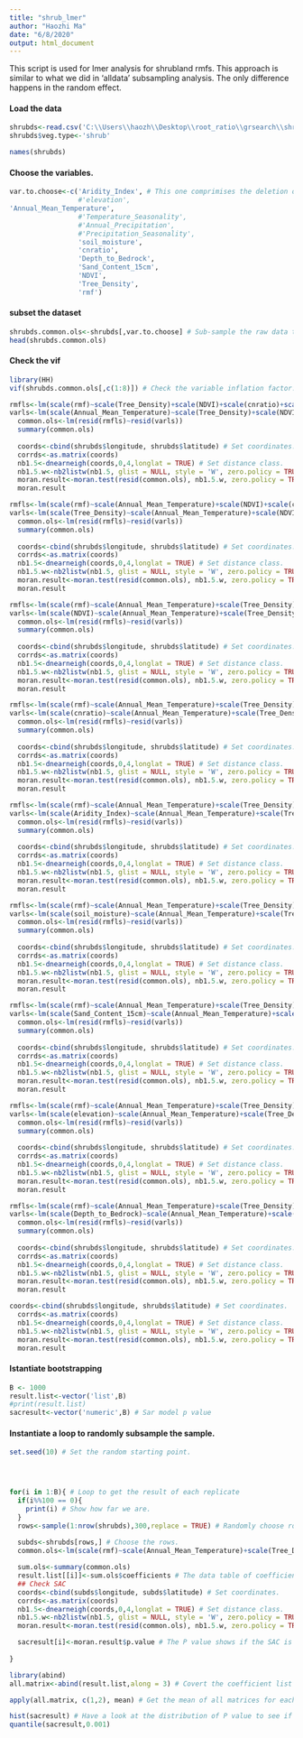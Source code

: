 ---
title: "shrub_lmer"
author: "Haozhi Ma"
date: "6/8/2020"
output: html_document
---


This script is used for lmer analysis for shrubland rmfs. This approach is similar to what we did in 'alldata' subsampling analysis. The only difference happens in the random effect.

#### Load the data

```{R}
shrubds<-read.csv('C:\\Users\\haozh\\Desktop\\root_ratio\\grsearch\\shrub_rsr_sample_for_grsearch_20200517.csv') # Read the data
shrubds$veg.type<-'shrub'

names(shrubds)
```

#### Choose the variables.
```{R}
var.to.choose<-c('Aridity_Index', # This one comprimises the deletion of all precipitation related variables, to make the chosen variables comprehensive.
                 #'elevation',
'Annual_Mean_Temperature',
                 #'Temperature_Seasonality',
                 #'Annual_Precipitation',
                 #'Precipitation_Seasonality',
                 'soil_moisture',
                 'cnratio',
                 'Depth_to_Bedrock',
                 'Sand_Content_15cm',
                 'NDVI',
                 'Tree_Density',
                 'rmf')


```

#### subset the dataset
```{R}
shrubds.common.ols<-shrubds[,var.to.choose] # Sub-sample the raw data to reduce the satistical burden.
head(shrubds.common.ols)

```

#### Check the vif
```{R}
library(HH)
vif(shrubds.common.ols[,c(1:8)]) # Check the variable inflation factor. Here we set the threshold is 3.

```

```{R}
rmfls<-lm(scale(rmf)~scale(Tree_Density)+scale(NDVI)+scale(cnratio)+scale(Aridity_Index)+scale(soil_moisture)+scale(Sand_Content_15cm)+scale(Depth_to_Bedrock),data = shrubds) # Linear model is set.
varls<-lm(scale(Annual_Mean_Temperature)~scale(Tree_Density)+scale(NDVI)+scale(cnratio)+scale(Aridity_Index)+scale(soil_moisture)+scale(Sand_Content_15cm)+scale(Depth_to_Bedrock),data = shrubds)
  common.ols<-lm(resid(rmfls)~resid(varls))
  summary(common.ols)
  
  coords<-cbind(shrubds$longitude, shrubds$latitude) # Set coordinates.
  corrds<-as.matrix(coords)
  nb1.5<-dnearneigh(coords,0,4,longlat = TRUE) # Set distance class.
  nb1.5.w<-nb2listw(nb1.5, glist = NULL, style = 'W', zero.policy = TRUE)
  moran.result<-moran.test(resid(common.ols), nb1.5.w, zero.policy = TRUE)
  moran.result
```


```{R}
rmfls<-lm(scale(rmf)~scale(Annual_Mean_Temperature)+scale(NDVI)+scale(cnratio)+scale(Aridity_Index)+scale(soil_moisture)+scale(Sand_Content_15cm)+scale(Depth_to_Bedrock),data = shrubds) # Linear model is set.
varls<-lm(scale(Tree_Density)~scale(Annual_Mean_Temperature)+scale(NDVI)+scale(cnratio)+scale(Aridity_Index)+scale(soil_moisture)+scale(Sand_Content_15cm)+scale(Depth_to_Bedrock),data = shrubds)
  common.ols<-lm(resid(rmfls)~resid(varls))
  summary(common.ols)
  
  coords<-cbind(shrubds$longitude, shrubds$latitude) # Set coordinates.
  corrds<-as.matrix(coords)
  nb1.5<-dnearneigh(coords,0,4,longlat = TRUE) # Set distance class.
  nb1.5.w<-nb2listw(nb1.5, glist = NULL, style = 'W', zero.policy = TRUE)
  moran.result<-moran.test(resid(common.ols), nb1.5.w, zero.policy = TRUE)
  moran.result
```
```{R}
rmfls<-lm(scale(rmf)~scale(Annual_Mean_Temperature)+scale(Tree_Density)+scale(cnratio)+scale(Aridity_Index)+scale(soil_moisture)+scale(Sand_Content_15cm)+scale(Depth_to_Bedrock),data = shrubds) # Linear model is set.
varls<-lm(scale(NDVI)~scale(Annual_Mean_Temperature)+scale(Tree_Density)+scale(cnratio)+scale(Aridity_Index)+scale(soil_moisture)+scale(Sand_Content_15cm)+scale(Depth_to_Bedrock),data = shrubds)
  common.ols<-lm(resid(rmfls)~resid(varls))
  summary(common.ols)
  
  coords<-cbind(shrubds$longitude, shrubds$latitude) # Set coordinates.
  corrds<-as.matrix(coords)
  nb1.5<-dnearneigh(coords,0,4,longlat = TRUE) # Set distance class.
  nb1.5.w<-nb2listw(nb1.5, glist = NULL, style = 'W', zero.policy = TRUE)
  moran.result<-moran.test(resid(common.ols), nb1.5.w, zero.policy = TRUE)
  moran.result
```

```{R}
rmfls<-lm(scale(rmf)~scale(Annual_Mean_Temperature)+scale(Tree_Density)+scale(NDVI)+scale(Aridity_Index)+scale(soil_moisture)+scale(Sand_Content_15cm)+scale(Depth_to_Bedrock),data = shrubds) # Linear model is set.
varls<-lm(scale(cnratio)~scale(Annual_Mean_Temperature)+scale(Tree_Density)+scale(NDVI)+scale(Aridity_Index)+scale(soil_moisture)+scale(Sand_Content_15cm)+scale(Depth_to_Bedrock),data = shrubds)
  common.ols<-lm(resid(rmfls)~resid(varls))
  summary(common.ols)
  
  coords<-cbind(shrubds$longitude, shrubds$latitude) # Set coordinates.
  corrds<-as.matrix(coords)
  nb1.5<-dnearneigh(coords,0,4,longlat = TRUE) # Set distance class.
  nb1.5.w<-nb2listw(nb1.5, glist = NULL, style = 'W', zero.policy = TRUE)
  moran.result<-moran.test(resid(common.ols), nb1.5.w, zero.policy = TRUE)
  moran.result
```
```{R}
rmfls<-lm(scale(rmf)~scale(Annual_Mean_Temperature)+scale(Tree_Density)+scale(NDVI)+scale(cnratio)+scale(soil_moisture)+scale(Sand_Content_15cm)+scale(Depth_to_Bedrock),data = shrubds) # Linear model is set.
varls<-lm(scale(Aridity_Index)~scale(Annual_Mean_Temperature)+scale(Tree_Density)+scale(NDVI)+scale(cnratio)+scale(soil_moisture)+scale(Sand_Content_15cm)+scale(Depth_to_Bedrock),data = shrubds)
  common.ols<-lm(resid(rmfls)~resid(varls))
  summary(common.ols)
  
  coords<-cbind(shrubds$longitude, shrubds$latitude) # Set coordinates.
  corrds<-as.matrix(coords)
  nb1.5<-dnearneigh(coords,0,4,longlat = TRUE) # Set distance class.
  nb1.5.w<-nb2listw(nb1.5, glist = NULL, style = 'W', zero.policy = TRUE)
  moran.result<-moran.test(resid(common.ols), nb1.5.w, zero.policy = TRUE)
  moran.result
```

```{R}
rmfls<-lm(scale(rmf)~scale(Annual_Mean_Temperature)+scale(Tree_Density)+scale(NDVI)+scale(cnratio)+scale(Aridity_Index)+scale(Sand_Content_15cm)+scale(Depth_to_Bedrock),data = shrubds) # Linear model is set.
varls<-lm(scale(soil_moisture)~scale(Annual_Mean_Temperature)+scale(Tree_Density)+scale(NDVI)+scale(cnratio)+scale(Aridity_Index)+scale(Sand_Content_15cm)+scale(Depth_to_Bedrock),data = shrubds)
  common.ols<-lm(resid(rmfls)~resid(varls))
  summary(common.ols)
  
  coords<-cbind(shrubds$longitude, shrubds$latitude) # Set coordinates.
  corrds<-as.matrix(coords)
  nb1.5<-dnearneigh(coords,0,4,longlat = TRUE) # Set distance class.
  nb1.5.w<-nb2listw(nb1.5, glist = NULL, style = 'W', zero.policy = TRUE)
  moran.result<-moran.test(resid(common.ols), nb1.5.w, zero.policy = TRUE)
  moran.result
```
```{R}
rmfls<-lm(scale(rmf)~scale(Annual_Mean_Temperature)+scale(Tree_Density)+scale(NDVI)+scale(cnratio)+scale(Aridity_Index)+scale(soil_moisture)+scale(Depth_to_Bedrock),data = shrubds) # Linear model is set.
varls<-lm(scale(Sand_Content_15cm)~scale(Annual_Mean_Temperature)+scale(Tree_Density)+scale(NDVI)+scale(cnratio)+scale(Aridity_Index)+scale(soil_moisture)+scale(Depth_to_Bedrock),data = shrubds)
  common.ols<-lm(resid(rmfls)~resid(varls))
  summary(common.ols)
  
  coords<-cbind(shrubds$longitude, shrubds$latitude) # Set coordinates.
  corrds<-as.matrix(coords)
  nb1.5<-dnearneigh(coords,0,4,longlat = TRUE) # Set distance class.
  nb1.5.w<-nb2listw(nb1.5, glist = NULL, style = 'W', zero.policy = TRUE)
  moran.result<-moran.test(resid(common.ols), nb1.5.w, zero.policy = TRUE)
  moran.result
```
```{R}
rmfls<-lm(scale(rmf)~scale(Annual_Mean_Temperature)+scale(Tree_Density)+scale(NDVI)+scale(cnratio)+scale(Aridity_Index)+scale(soil_moisture)+scale(Sand_Content_15cm)+scale(Depth_to_Bedrock),data = shrubds) # Linear model is set.
varls<-lm(scale(elevation)~scale(Annual_Mean_Temperature)+scale(Tree_Density)+scale(NDVI)+scale(cnratio)+scale(Aridity_Index)+scale(soil_moisture)+scale(Sand_Content_15cm)+scale(Depth_to_Bedrock),data = shrubds)
  common.ols<-lm(resid(rmfls)~resid(varls))
  summary(common.ols)
  
  coords<-cbind(shrubds$longitude, shrubds$latitude) # Set coordinates.
  corrds<-as.matrix(coords)
  nb1.5<-dnearneigh(coords,0,4,longlat = TRUE) # Set distance class.
  nb1.5.w<-nb2listw(nb1.5, glist = NULL, style = 'W', zero.policy = TRUE)
  moran.result<-moran.test(resid(common.ols), nb1.5.w, zero.policy = TRUE)
  moran.result
```
```{R}
rmfls<-lm(scale(rmf)~scale(Annual_Mean_Temperature)+scale(Tree_Density)+scale(NDVI)+scale(cnratio)+scale(Aridity_Index)+scale(soil_moisture)+scale(Sand_Content_15cm),data = shrubds) # Linear model is set.
varls<-lm(scale(Depth_to_Bedrock)~scale(Annual_Mean_Temperature)+scale(Tree_Density)+scale(NDVI)+scale(cnratio)+scale(Aridity_Index)+scale(soil_moisture)+scale(Sand_Content_15cm),data = shrubds)
  common.ols<-lm(resid(rmfls)~resid(varls))
  summary(common.ols)
  
  coords<-cbind(shrubds$longitude, shrubds$latitude) # Set coordinates.
  corrds<-as.matrix(coords)
  nb1.5<-dnearneigh(coords,0,4,longlat = TRUE) # Set distance class.
  nb1.5.w<-nb2listw(nb1.5, glist = NULL, style = 'W', zero.policy = TRUE)
  moran.result<-moran.test(resid(common.ols), nb1.5.w, zero.policy = TRUE)
  moran.result
```


```{R}
coords<-cbind(shrubds$longitude, shrubds$latitude) # Set coordinates.
  corrds<-as.matrix(coords)
  nb1.5<-dnearneigh(coords,0,4,longlat = TRUE) # Set distance class.
  nb1.5.w<-nb2listw(nb1.5, glist = NULL, style = 'W', zero.policy = TRUE)
  moran.result<-moran.test(resid(common.ols), nb1.5.w, zero.policy = TRUE)
  moran.result

```


#### Istantiate bootstrapping

```{R}
B <- 1000
result.list<-vector('list',B)
#print(result.list)
sacresult<-vector('numeric',B) # Sar model p value
```






#### Instantiate a loop to randomly subsample the sample.

```{R}
set.seed(10) # Set the random starting point.




for(i in 1:B){ # Loop to get the result of each replicate
  if(i%%100 == 0){
    print(i) # Show how far we are.
  }
  rows<-sample(1:nrow(shrubds),300,replace = TRUE) # Randomly choose row names.
  
  subds<-shrubds[rows,] # Choose the rows.
  common.ols<-lm(scale(rmf)~scale(Annual_Mean_Temperature)+scale(Tree_Density)+scale(NDVI)+scale(cnratio)+scale(Aridity_Index)+scale(soil_moisture)+scale(Sand_Content_15cm)+scale(elevation)+scale(Depth_to_Bedrock),data = subds) # Linear model is set.

  sum.ols<-summary(common.ols)
  result.list[[i]]<-sum.ols$coefficients # The data table of coefficients will be saved in a list of dataframes for further summary.
  ## Check SAC
  coords<-cbind(subds$longitude, subds$latitude) # Set coordinates.
  corrds<-as.matrix(coords)
  nb1.5<-dnearneigh(coords,0,4,longlat = TRUE) # Set distance class.
  nb1.5.w<-nb2listw(nb1.5, glist = NULL, style = 'W', zero.policy = TRUE)
  moran.result<-moran.test(resid(common.ols), nb1.5.w, zero.policy = TRUE)

  sacresult[i]<-moran.result$p.value # The P value shows if the SAC is significantly high. This value is stored in a vector to get the distribution of all P values and have a look at the 0.1% quantile.
  
}

```


```{R}
library(abind)
all.matrix<-abind(result.list,along = 3) # Covert the coefficient list to a list of matrix.

apply(all.matrix, c(1,2), mean) # Get the mean of all matrices for each element.
```


```{R}
hist(sacresult) # Have a look at the distribution of P value to see if such a subsample approach reduce the significance of spatial autocorrelation.
quantile(sacresult,0.001)
```
